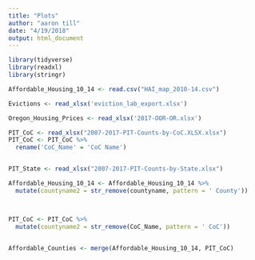 ```yaml
---
title: "Plots"
author: "aaron till"
date: "4/19/2018"
output: html_document
---
```


```r
library(tidyverse)
library(readxl)
library(stringr)
```



```r

Affordable_Housing_10_14 <- read.csv("HAI_map_2010-14.csv")

Evictions <- read_xlsx('eviction_lab_export.xlsx')

Oregon_Housing_Prices <- read_xlsx('2017-OOR-OR.xlsx')

PIT_CoC <- read_xlsx("2007-2017-PIT-Counts-by-CoC.XLSX.xlsx")
PIT_CoC <- PIT_CoC %>%
  rename('CoC_Name' = 'CoC Name')


PIT_State <- read_xlsx("2007-2017-PIT-Counts-by-State.xlsx")

```



```r

Affordable_Housing_10_14 <- Affordable_Housing_10_14 %>%
  mutate(countyname2 = str_remove(countyname, pattern = ' County'))



PIT_CoC <- PIT_CoC %>%
  mutate(countyname2 = str_remove(CoC_Name, pattern = ' CoC'))


Affordable_Counties <- merge(Affordable_Housing_10_14, PIT_CoC)



```
